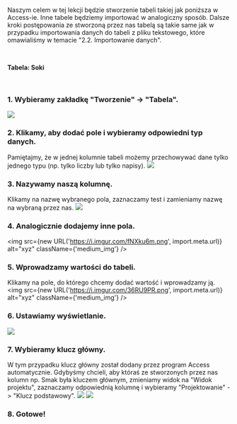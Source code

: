 
<br/>

Naszym celem w tej lekcji będzie stworzenie tabeli takiej jak poniższa w Access-ie. Inne tabele będziemy importować w analogiczny sposób. Dalsze kroki postępowania ze stworzoną przez nas tabelą są takie same jak w przypadku importowania danych do tabeli z pliku tekstowego, które omawialiśmy w temacie "2.2. Importowanie danych".

<br/>

**Tabela: Soki**
<Table
header = {["Smak", "Pojemność", "Cena"]}
data = {[
        ["Jabłkowy", "330", "5,00"],
        ["Pomarańczowy", "250", "5,00"],
        ["Porzeczkowy", "250", "4,50"],
        ["Grejpfrutowy", "330", "6,00"],
        ["Kaktusowy", "125", "4,50"]
        ]}
/>

<br/>

### 1. Wybieramy zakładkę "Tworzenie" -> "Tabela".
![](https://i.imgur.com/MB6yvsk.png)

### 2. Klikamy, aby dodać pole i wybieramy odpowiedni typ danych.
Pamiętajmy, że w jednej kolumnie tabeli możemy przechowywać dane tylko jednego typu (np. tylko liczby lub tylko napisy).
![](https://i.imgur.com/RpbckH4.png)

### 3. Nazywamy naszą kolumnę.
Klikamy na nazwę wybranego pola, zaznaczamy test i zamieniamy nazwę na wybraną przez nas.
![](https://i.imgur.com/0GQTG7Y.png)

### 4. Analogicznie dodajemy inne pola.
<img src={new URL('https://i.imgur.com/fNXku6m.png', import.meta.url)} alt="xyz" className={'medium_img'} />

### 5. Wprowadzamy wartości do tabeli.
Klikamy na pole, do którego chcemy dodać wartość i wprowadzamy ją.
<img src={new URL('https://i.imgur.com/36RU9PR.png', import.meta.url)} alt="xyz" className={'medium_img'} />

### 6. Ustawiamy wyświetlanie.
![](https://i.imgur.com/PI3QMUk.png)

### 7. Wybieramy klucz główny.
W tym przypadku klucz główny został dodany przez program Access automatycznie. Gdybyśmy chcieli, aby któraś ze stworzonych przez nas kolumn np. Smak była kluczem głównym, zmieniamy widok na "Widok projektu", zaznaczamy odpowiednią kolumnę i wybieramy "Projektowanie" -> "Klucz podstawowy".
![](https://i.imgur.com/7sVbMsr.png)
![](https://i.imgur.com/YEvPf1Q.png)

### 8. Gotowe!